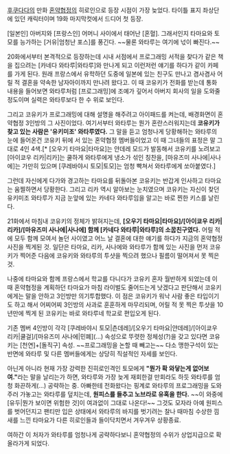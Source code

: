 [[후쿠다다]]의 만화 [[혼약협정]]의 히로인으로 등장 시점이 가장 늦었다. 타이틀 표지 좌상단에 있던 캐릭터이며 19화 마지막컷에서 드디어 첫 등장.

[일본인] 아버지와 [프랑스인] 어머니 사이에서 태어난 [혼혈]. 그래서인지 타마요와 토모를 능가하는 [거유|엄청난 포스]를 풍긴다. ~~물론 와타루는 여기에 넋이 빠진다.~~

20화에서부터 본격적으로 등장하는데 시내 서점에서 프로그래밍 서적을 찾다가 같은 책을 집으려는 [카네다 와타루|와타루]와 만나게 되고 이런저런 얘기를 하다가 같이 카페를 가게 된다. 원래 프랑스에서 유학하던 도중에 일본에 있는 친구도 만나고 겸사겸사 어릴 적 결혼을 약속한 남자아이까지 만나려 왔다고. 이 때 코유키가 전화를 받는데 통화 내용을 들어보면 와타루처럼 [프로그래밍]에 조예가 깊어서 아버지 회사의 일을 도와줄 정도이며 실력은 와타루보다 한 수 위로 보인다.

그리고 코유키가 프로그래밍에 대해 설명을 해주려고 아이패드를 켜는데, 배경화면이 혼약협정 3인방의 그 사진이었다. 여기서부터 와타루는 뭔가 혼란스러워지는데 '''코유키가 찾고 있는 사람은 '유키미조' 와타루였다.''' 그 말을 듣고 엄청나게 당황해하는 와타루의 눈에 들어온건 코유키 뒤에 서 있는 혼약협정 멤버들이었고 이 때 그녀들의 표정은 말 그대로 4인 4색.[* [오우기 타마요|타마요]는 얀데레 모드가 발동해서 코유키를 노려보고 [아이쿄우 리카|리카]는 쿨하게 와타루에게 냉소가 섞인 칭찬을, [마유즈미 사나에|사나에]는 가만히 있으며 [쿠레바야시 토모|토모]는 엄청 빡쳐서 와타루에게 쏘아붙였다.]

그런데 자신에게 다가와 경고하는 타마요를 뒤돌아본 코유키는 반갑게 인사하고 타마요는 움찔하면서 당황한다. 그리고 리카 역시 알아보는 눈치였으며 코유키는 자신이 찾던 유키미조 와타루가 지금 눈앞에 있는 카네다 와타루임을 알고는 바로 찐한 키스를 날린다.

21화에서 마침내 코유키의 정체가 밝혀지는데, '''[오우기 타마요|타마요]/[아이쿄우 리카|리카]/[마유즈미 사나에|사나에] 함께 [카네다 와타루|와타루]의 소꿉친구였다.''' 어릴 적에 모두 함께 모여서 놀던 사이였고 어느 날 결혼에 대한 얘기를 하다가 지금의 혼약협정 사진을 찍게된 것. 일단은 타마요, 리카, 사나에와 와타루가 함께 있는 사진을 먼저 코유키가 찍어준 다음에 코유키와 와타루의 투샷을 찍으려 했으나 필름이 떨어져서 못 찍은 것.

나중에 타마요와 함께 프랑스에서 학교를 다니다가 코유키 혼자 월반하게 되었는데 이 때 혼약협정을 계획하던 타마요가 마침 라이벌도 줄어드는게 낫겠다고 판단해서 코유키에게는 말을 안하고 3인방만 의기투합했다. 이 점은 코유키가 워낙 사람 좋은 타입이기도 하고 해서 어찌어찌 3인방의 사과로 훈훈하게 마무리되며, 어릴 적 못 찍은 투샷을 10년만에 찍게 된 코유키는 바로 와타루네 학교로 편입오게 된다.

기존 멤버 4인방이 각각 [쿠레바야시 토모|츤데레]/[오우기 타마요|얀데레]/[아이쿄우 리카|쿨걸]/[마유즈미 사나에|민폐](...) 속성으로 뚜렷한 정체성(?)을 갖고 있다면 코유키는 [천연]+[돌직구] 속성. ~~프로그래밍을 논할 때 빼고는~~ 다소 맹한구석이 있는 반면에 와타루 및 다른 멤버들에게는 상당히 직설적인 자세를 보인다.

아닌게 아니라 현재 가장 강력한 진히로인격인 토모에게 '''"뭔가 확 와닿는게 없어보여."'''라는 말을 날리는가 하면, 와타루와 가장 늦게 재회한걸 만회라도 하듯 와타루를 엄청 화끈하게(...) 공략하는 중. 아빠한테 전화왔다는 핑계로 와타루의 프로그래밍을 도와주러 가놓고는 와타루를 덮치는데, '''원피스를 들추고 노브라로 유혹을 한다.''' ~~이 와중에 [유두|뭔가 보이면 위험한 것]이 여과없이 그대로 나온다!~~ 그것도 모자라 아예 원피스를 벗어던지고 팬티만 입은 상태에서 와타루의 바지를 벗기려는 찰나 때마침 수상한 낌새를 느낀 타마요가 다른 히로인들과 들이닥치면서 겨우겨우 상황종료.

여하간 이 처자가 와타루를 엄청나게 공략하다보니 혼약협정의 수위가 상업지급으로 확 올라가게 되었다.
